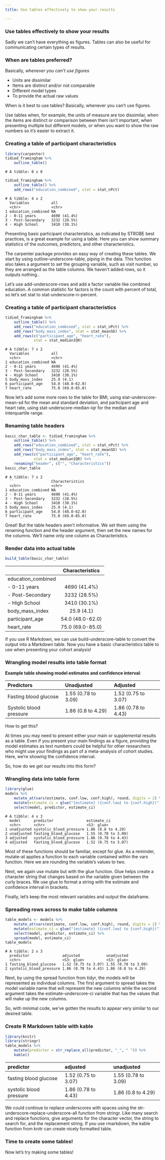 ```yaml
---
title: Use tables effectively to show your results

---
```


### Use tables effectively to show your results

Sadly we can't have everything as figures. Tables can also be useful for communicating certain types of results.

### When are tables preferred?

Basically, *whenever you can't use figures* 

- Units are dissimilar 
- Items are distinct and/or not comparable 
- Different model types 
- To provide the actual raw values 

When is it best to use tables? Basically, whenever you can't use figures. 

Use tables when, for example, the units of measure are too dissimilar, when the items are distinct or comparison between them isn't important, when presenting multiple but different models, or when you want to show the raw numbers so it's easier to extract it.

### Creating a table of participant characteristics

``` r
library(carpenter)
tidied_framingham %>%
    outline_table()
``` 

```
# A tibble: 0 x 0
``` 

``` r
tidied_framingham %>%
    outline_table() %>%
    add_rows("education_combined", stat = stat_nPct)
```

```
# A tibble: 4 x 2
  Variables          all         
  <chr>              <chr>       
1 education_combined NA          
2 - 0-11 years       4690 (41.4%)
3 - Post-Secondary   3232 (28.5%)
4 - High School      3410 (30.1%)
``` 

Presenting basic participant characteristics, as indicated by STROBE best practices, is a great example for using a table. Here you can show summary statistics of the outcomes, predictors, and other characteristics.

The carpenter package provides an easy way of creating these tables. We start by using outline-underscore-table, piping in the data. This function also takes a argument to set the grouping variable, such as visit number, so they are arranged as the table columns. We haven't added rows, so it outputs nothing.. 

Let's use add-underscore-rows and add a factor variable like combined education. A common statistic for factors is the count with percent of total, so let's set stat to stat-underscore-n-percent.

### Creating a table of participant characteristics

``` r
tidied_framingham %>%
    outline_table() %>%
    add_rows("education_combined", stat = stat_nPct) %>%
    add_rows("body_mass_index", stat = stat_meanSD) %>%
    add_rows(c("participant_age", "heart_rate"),
             stat = stat_medianIQR)
``` 

```
# A tibble: 7 x 2
  Variables          all             
  <chr>              <chr>           
1 education_combined NA              
2 - 0-11 years       4690 (41.4%)    
3 - Post-Secondary   3232 (28.5%)    
4 - High School      3410 (30.1%)    
5 body_mass_index    25.9 (4.1)      
6 participant_age    54.0 (48.0-62.0)
7 heart_rate         75.0 (69.0-85.0)
``` 

Now let's add some more rows to the table for BMI, using stat-underscore-mean-sd for the mean and standard deviation, and participant age and heart rate, using stat-underscore-median-iqr for the median and interquartile range.

### Renaming table headers

``` r
basic_char_table <- tidied_framingham %>%
    outline_table() %>%
    add_rows("education_combined", stat = stat_nPct) %>%
    add_rows("body_mass_index", stat = stat_meanSD) %>%
    add_rows(c("participant_age", "heart_rate"),
             stat = stat_medianIQR) %>%
    renaming("header", c("", "Characteristics"))
basic_char_table
```

```
# A tibble: 7 x 2
  ``                 Characteristics 
  <chr>              <chr>           
1 education_combined NA              
2 - 0-11 years       4690 (41.4%)    
3 - Post-Secondary   3232 (28.5%)    
4 - High School      3410 (30.1%)    
5 body_mass_index    25.9 (4.1)      
6 participant_age    54.0 (48.0-62.0)
7 heart_rate         75.0 (69.0-85.0)
``` 

Great! But the table headers aren't informative. We set them using the renaming function and the header argument, then set the new names for the columns. We'll name only one column as Characteristics.

### Render data into actual table

``` r
build_table(basic_char_table)
```

|                    | Characteristics  |
|:-------------------|:----------------:|
| education_combined |                  |
| - 0-11 years       |   4690 (41.4%)   |
| - Post-Secondary   |   3232 (28.5%)   |
| - High School      |   3410 (30.1%)   |
| body_mass_index    |    25.9 (4.1)    |
| participant_age    | 54.0 (48.0-62.0) |
| heart_rate         | 75.0 (69.0-85.0) | 

If you use R Markdown, we can use build-underscore-table to convert the output into a Markdown table. Now you have a basic characteristics table to use when presenting your cohort analysis!

### Wrangling model results into table format

**Example table showing model estimates and confidence interval**: 

|Predictors              |Unadjusted          |Adjusted            |
|:-----------------------|:-------------------|:-------------------|
|Fasting blood glucose   |1.55 (0.78 to 3.09) |1.52 (0.75 to 3.07) |
|Systolic blood pressure |1.86 (0.8 to 4.29)  |1.86 (0.78 to 4.43) | 

How to get this? 

At times you may need to present either your main or supplemental results as a table. Even if you present your main findings as a figure, providing the model estimates as text numbers could be helpful for other researchers who might use your findings as part of a meta-analysis of cohort studies. Here, we're showing the confidence interval.

So, how do we get our results into this form?

### Wrangling data into table form

``` r
library(glue)
models %>%
    mutate_at(vars(estimate, conf.low, conf.high), round, digits = 2) %>%
    mutate(estimate_ci = glue("{estimate} ({conf.low} to {conf.high})")) %>%
    select(model, predictor, estimate_ci)
``` 

```
# A tibble: 4 x 3
  model      predictor               estimate_ci        
  <chr>      <chr>                   <S3: glue>         
1 unadjusted systolic_blood_pressure 1.86 (0.8 to 4.29) 
2 unadjusted fasting_blood_glucose   1.55 (0.78 to 3.09)
3 adjusted   systolic_blood_pressure 1.86 (0.78 to 4.43)
4 adjusted   fasting_blood_glucose   1.52 (0.75 to 3.07)
``` 

Most of these functions should be familiar, except for glue. As a reminder, mutate-at applies a function to each variable contained within the vars function. Here we are rounding the variable's values to two. 

Next, we again use mutate but with the glue function. Glue helps create a character string that changes based on the variable given between the curly braces. We use glue to format a string with the estimate and confidence interval in brackets. 

Finally, let's keep the most relevant variables and output the dataframe.

### Spreading rows across to make table columns

``` r
table_models <- models %>%
    mutate_at(vars(estimate, conf.low, conf.high), round, digits = 2) %>%
    mutate(estimate_ci = glue("{estimate} ({conf.low} to {conf.high})")) %>%
    select(model, predictor, estimate_ci) %>%
    spread(model, estimate_ci)
table_models
```

```
# A tibble: 2 x 3
  predictor               adjusted            unadjusted         
  <chr>                   <S3: glue>          <S3: glue>         
1 fasting_blood_glucose   1.52 (0.75 to 3.07) 1.55 (0.78 to 3.09)
2 systolic_blood_pressure 1.86 (0.78 to 4.43) 1.86 (0.8 to 4.29) 
``` 

Next, by using the spread function from tidyr, the models will be represented as individual columns. The first argument to spread takes the model variable name that will represent the new columns while the second argument takes the estimate-underscore-ci variable that has the values that will make up the new columns.

So, with minimal code, we've gotten the results to appear very similar to our desired table.

### Create R Markdown table with kable

``` r
library(knitr)
library(stringr)
table_models %>% 
    mutate(predictor = str_replace_all(predictor, "_", " ")) %>% 
    kable()
```

|predictor               |adjusted            |unadjusted          |
|:-----------------------|:-------------------|:-------------------|
|fasting blood glucose   |1.52 (0.75 to 3.07) |1.55 (0.78 to 3.09) |
|systolic blood pressure |1.86 (0.78 to 4.43) |1.86 (0.8 to 4.29)  |

We could continue to replace underscores with spaces using the str-underscore-replace-underscore-all function from stringr. Like many search and replace functions, give arguments for the character vector, the string to search for, and the replacement string. If you use rmarkdown, the kable function from knitr can create nicely formatted table.

### Time to create some tables!

Now let's try making some tables!

